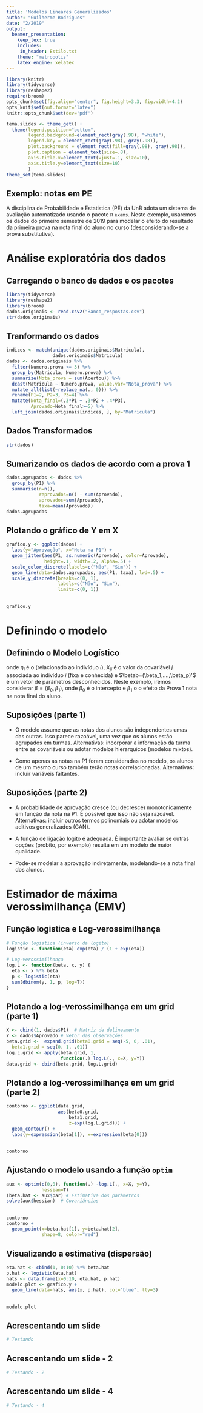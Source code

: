 ---
title: 'Modelos Lineares Generalizados'
author: "Guilherme Rodrigues"
date: "2/2019"
output: 
  beamer_presentation:
    keep_tex: true
    includes:
     in_header: Estilo.txt
    theme: "metropolis"
    latex_engine: xelatex
---

```{r message=FALSE, warning=FALSE, include=T, paged.print=FALSE, results='hide', echo=F}
library(knitr)
library(tidyverse)
library(reshape2)
require(broom)
opts_chunk$set(fig.align="center", fig.height=3.3, fig.width=4.2)
opts_knit$set(out.format="latex")
knitr::opts_chunk$set(dev='pdf')

tema.slides <- theme_get() + 
  theme(legend.position="bottom", 
        legend.background=element_rect(gray(.98), "white"),
        legend.key = element_rect(gray(.98), gray(.98)),
        plot.background = element_rect(fill=gray(.98), gray(.98)),
        plot.caption = element_text(size=.8),
        axis.title.x=element_text(vjust=-1, size=10),
        axis.title.y=element_text(size=10)
        )
theme_set(tema.slides)
```


## Exemplo: notas em PE
A disciplina de Probabilidade e Estatistica (PE) da UnB adota um sistema de avaliação automatizado usando o pacote `R` `exams`. Neste exemplo, usaremos os dados do primeiro semestre de 2019 para modelar o efeito do resultado da primeira prova na nota final do aluno no curso (desconsiderando-se a prova substitutiva).


# Análise exploratória dos dados

## Carregando o banco de dados e os pacotes
\small
```{r eval=T, echo=T, message=FALSE, warning=FALSE}
library(tidyverse)
library(reshape2)
library(broom)
dados.originais <- read.csv2("Banco_respostas.csv")
str(dados.originais)
```


\only<2>{
\begin{textblock}{1}[0, .5](5.3, 9.1)
\begin{tikzpicture}
    \draw[red, ultra thick,rounded corners] (0,0) rectangle (5.7,.6);
\end{tikzpicture}
\end{textblock}
}


## Tranformando os dados
\small
```{r eval=T, echo=T, message=FALSE, warning=FALSE, paged.print=FALSE, results=FALSE, cache=T}
indices <- match(unique(dados.originais$Matricula), 
                 dados.originais$Matricula)
dados <- dados.originais %>% 
  filter(Numero.prova <= 3) %>%  
  group_by(Matricula, Numero.prova) %>%  
  summarize(Nota_prova = sum(Acertou)) %>%  
  dcast(Matricula ~ Numero.prova, value.var="Nota_prova") %>%  
  mutate_all(list(~replace_na(., 0))) %>% 
  rename(P1=2, P2=3, P3=4) %>%  
  mutate(Nota_final=(.3*P1 + .3*P2 + .4*P3), 
         Aprovado=Nota_final>=5) %>%
  left_join(dados.originais[indices, ], by="Matricula")
```



## Dados Transformados
\small

```{r echo=T, results=TRUE}
str(dados)
```

\only<2>{
\begin{textblock}{1}[0, .5](5.3, 4.8)
\begin{tikzpicture}
    \draw[red, ultra thick,rounded corners] (0,0) rectangle (5.7,.6);
\end{tikzpicture}
\end{textblock}
}


## Sumarizando os dados de acordo com a prova 1
\small
```{r eval=T, echo=T, cache=T}
dados.agrupados <- dados %>% 
  group_by(P1) %>%
  summarise(n=n(),
            reprovados=n() - sum(Aprovado),
            aprovados=sum(Aprovado),
            taxa=mean(Aprovado))
dados.agrupados
```

## Plotando o gráfico de Y em X
\small
```{r eval=T, echo=T, results=F, cache=T}
grafico.y <- ggplot(dados) + 
  labs(y="Aprovação", x="Nota na P1") +
  geom_jitter(aes(P1, as.numeric(Aprovado), color=Aprovado), 
              height=.1, width=.2, alpha=.5) + 
  scale_color_discrete(labels=c("Não", "Sim")) +
  geom_line(data=dados.agrupados, aes(P1, taxa), lwd=.5) +
  scale_y_discrete(breaks=c(0, 1), 
                   labels=c("Não", "Sim"), 
                   limits=c(0, 1))
```

## 
```{r eval=T, echo=F, message=FALSE, warning=FALSE}
grafico.y
```


# Definindo o modelo

## Definindo o Modelo Logístico
\begin{alignat*}{3}
   & \text{\alert{Distribuição das observações:}} \quad && Y_i \stackrel{\small{ind.}}{\sim} \text{Bernoulli}(p_i) \\
   & \text{\alert{Função de ligação logito:}} && g(p_i) = \log \left(\frac{p_i}{1-p_i}\right) \\
   & && \phantom{ g(p_i) } = \eta_i =\Xb_i'\betab = \sum_{j=1}^p X_{ji}\beta_j,
\end{alignat*}
onde $\eta_i$ é o \alert{preditor linear} (relacionado ao indivíduo $i$), $X_{ji}$ é o valor da covariável $j$ associada ao indivíduo $i$ (fixa e conhecida) e $\betab=(\beta_1,....,\beta_p)'$ é um vetor de parâmetros desconhecidos.
Neste exemplo, iremos considerar $\beta=(\beta_0, \beta_1)$, onde $\beta_0$ é o intercepto e $\beta_1$ o o efeito da Prova 1 nota na nota final do aluno.

## Suposições (parte 1)

- O modelo assume que as notas dos alunos são independentes umas das outras. Isso \alert{não} parece razoável, uma vez que os alunos estão agrupados em turmas. Alternativas: incorporar a informação da turma entre as covariáveis ou adotar modelos hierarquicos (modelos mixtos).

- Como apenas as notas na P1 foram consideradas no modelo, os alunos de um mesmo curso também terão notas correlacionadas. Alternativas: incluir variáveis faltantes.

## Suposições (parte 2)

- A probabilidade de aprovação cresce (ou decresce) monotonicamente em função da nota na P1. É possível que isso não seja razoável. Alternativas: incluir outros termos polinomiais ou adotar modelos aditivos generalizados (GAN).

- A função de ligação logito é adequada. É importante avaliar se outras opções (probito, por exemplo) resulta em um modelo de maior qualidade.

- Pode-se modelar a aprovação indiretamente, modelando-se a nota final dos alunos.



# Estimador de máxima verossimilhança (EMV)

## Função logistica e Log-verossimilhança
```{r eval=T, echo=T}
# Função logistica (inverso da logito)
logistic <- function(eta) exp(eta) / (1 + exp(eta)) 

# Log-verossimilhança
log.L <- function(beta, x, y) {
  eta <- x %*% beta  
  p <- logistic(eta) 
  sum(dbinom(y, 1, p, log=T)) 
} 
```

## Plotando a log-verossimilhança em um grid (parte 1)
\small
```{r eval=T, echo=T, results=FALSE, cache=T}
X <- cbind(1, dados$P1)  # Matriz de delineamento
Y <- dados$Aprovado # Vetor das observações
beta.grid <-  expand.grid(beta0.grid = seq(-5, 0, .01), 
  beta1.grid = seq(0, 1, .01))
log.L.grid <- apply(beta.grid, 1, 
                    function(.) log.L(., x=X, y=Y))
data.grid <- cbind(beta.grid, log.L.grid)
```


## Plotando a log-verossimilhança em um grid (parte 2)
\small
```{r eval=T, echo=T, results=FALSE, cache=T}
contorno <- ggplot(data.grid, 
                   aes(beta0.grid, 
                       beta1.grid, 
                       z=exp(log.L.grid))) +
  geom_contour() +
  labs(y=expression(beta[1]), x=expression(beta[0]))
```


## 
```{r eval=T, echo=F, message=FALSE, warning=FALSE}
contorno
```


## Ajustando o modelo usando a função `optim`
```{r eval=T, echo=T, cache=T}
aux <- optim(c(0,0), function(.) -log.L(., x=X, y=Y), 
             hessian=T)
(beta.hat <- aux$par) # Estimativa dos parâmetros 
solve(aux$hessian)  # Covariâncias
```


##

```{r contorno, eval=T, echo=F, message=FALSE, warning=FALSE, fig.show="hide", cache=T}
contorno
contorno +
  geom_point(x=beta.hat[1], y=beta.hat[2],
             shape=8, color="red")
```

\begin{onlyenv}<1-2>
  \begin{center}
   \includegraphics<1>{Exemplo_PE_files/figure-beamer/contorno-1}
   \includegraphics<2>{Exemplo_PE_files/figure-beamer/contorno-2}
  \end{center}
\end{onlyenv}


## Visualizando a estimativa (dispersão)
```{r eval=T, echo=T, message=FALSE, warning=FALSE, cache=T}
eta.hat <- cbind(1, 0:10) %*% beta.hat
p.hat <- logistic(eta.hat)
hats <- data.frame(x=0:10, eta.hat, p.hat)
modelo.plot <- grafico.y + 
  geom_line(data=hats, aes(x, p.hat), col="blue", lty=3)
```

##
```{r eval=T, echo=F, message=FALSE, warning=FALSE}
modelo.plot
```
  
## Acrescentando um slide
```{r eval=T, echo=T, message=FALSE, warning=FALSE}
# Testando
```

## Acrescentando um slide - 2
```{r eval=T, echo=T, message=FALSE, warning=FALSE}
# Testando - 2
```

## Acrescentando um slide - 4
```{r eval=T, echo=T, message=FALSE, warning=FALSE}
# Testando - 4
```
